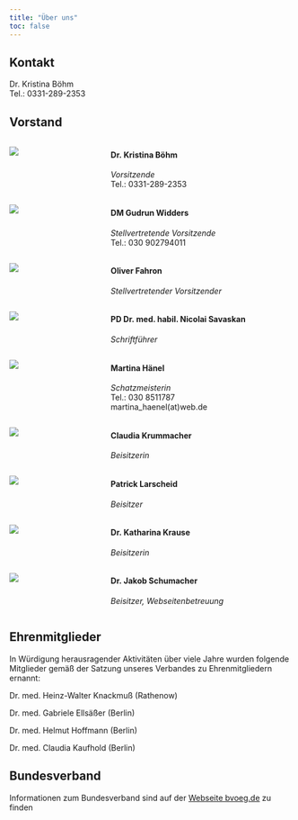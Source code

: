 ```yaml
---
title: "Über uns"
toc: false
---
```




::: {.callout-note appearance="simple"}

## Kontakt
Dr. Kristina Böhm  
Tel.: 0331-289-2353  

:::


## Vorstand

:::: {.columns}

::: {.column width="25%"}
![](../img/Kristina_BoehmXS.jpg)
:::
::: {.column width="5%"}
:::

::: {.column width="70%"}
#### Dr. Kristina Böhm 
_Vorsitzende_  
Tel.: 0331-289-2353  
:::
::::

:::: {.columns}

::: {.column width="25%"}
![](../img/Gudrun_WiddersXS.jpg)
:::
::: {.column width="5%"}
:::

::: {.column width="70%"}
#### DM Gudrun Widders  
_Stellvertretende Vorsitzende_  
Tel.: 030 902794011  

:::
::::


:::: {.columns}

::: {.column width="25%"}
![](../img/Oliver-FahronXS.jpg)
:::
::: {.column width="5%"}
:::

::: {.column width="70%"}
#### Oliver Fahron
_Stellvertretender Vorsitzender_  

:::
::::



:::: {.columns}

::: {.column width="25%"}
![](../img/Dr-Nicolai-Savaskan-web.jpg)
:::
::: {.column width="5%"}
:::

::: {.column width="70%"}
#### PD Dr. med. habil. Nicolai Savaskan
_Schriftführer_  

:::
::::

:::: {.columns}

::: {.column width="25%"}
![](../img/Martina_Ha__hnelXS.jpg)
:::
::: {.column width="5%"}
:::

::: {.column width="70%"}
####  Martina Hänel
_Schatzmeisterin_  
Tel.: 030 8511787  
martina_haenel(at)web.de  

:::
::::


:::: {.columns}

::: {.column width="25%"}
![](../img/Claudia-Krummacher-web.jpg)
:::
::: {.column width="5%"}
:::

::: {.column width="70%"}
####  Claudia Krummacher
_Beisitzerin_

:::
::::   

:::: {.columns}

::: {.column width="25%"}
![](../img/Oatrick_Larscheid-web.jpg)
:::
::: {.column width="5%"}
:::

::: {.column width="70%"}
####  Patrick Larscheid
_Beisitzer_

:::
::::   


:::: {.columns}

::: {.column width="25%"}
![](../img/Katharina_Krause.jpg)
:::
::: {.column width="5%"}
:::

::: {.column width="70%"}
####  Dr. Katharina Krause
_Beisitzerin_

:::
:::: 



:::: {.columns}

::: {.column width="25%"}
![](../img/jakobschumacher.jpg)
:::
::: {.column width="5%"}
:::

::: {.column width="70%"}
####  Dr. Jakob Schumacher
_Beisitzer, Webseitenbetreuung_

:::
:::: 




## Ehrenmitglieder
 
In Würdigung herausragender Aktivitäten über viele Jahre wurden folgende Mitglieder gemäß der Satzung unseres Verbandes zu Ehrenmitgliedern ernannt:


Dr. med. Heinz-Walter Knackmuß (Rathenow)

Dr. med. Gabriele Ellsäßer (Berlin)

Dr. med. Helmut Hoffmann (Berlin)

Dr. med. Claudia Kaufhold (Berlin)


## Bundesverband
Informationen zum Bundesverband sind auf der [Webseite bvoeg.de](https://bvoegd.de) zu finden
